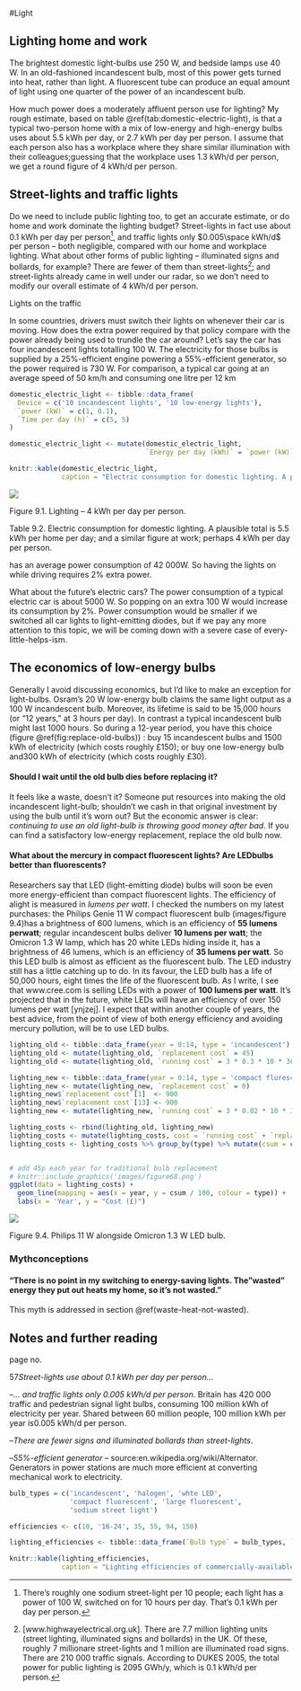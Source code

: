 #Light

Lighting home and work
----------------------

The brightest domestic light-bulbs use 250 W, and bedside lamps use 40
W. In an old-fashioned incandescent bulb, most of this power gets turned
into heat, rather than light. A fluorescent tube can produce an equal
amount of light using one quarter of the power of an incandescent bulb.

How much power does a moderately affluent person use for lighting? My rough
estimate, based on table \@ref(tab:domestic-electric-light), is that a typical
two-person home with a mix of low-energy and high-energy bulbs uses about 5.5
kWh per day, or 2.7 kWh per day per person. I assume that each person also has a
workplace where they share similar illumination with their colleagues;guessing
that the workplace uses 1.3 kWh/d per person, we get a round figure of 4 kWh/d
per person.

Street-lights and traffic lights
--------------------------------

Do we need to include public lighting too, to get an accurate estimate, or do 
home and work dominate the lighting budget? Street-lights in fact use about 0.1 
kWh per day per person^[There's roughly one sodium street-light per 10 people; 
each light has a power of 100 W, switched on for 10 hours per day. That's 0.1 
kWh per day per person.], and traffic lights only $0.005\space kWh/d$ per person
– both negligible, compared with our home and workplace lighting. What about 
other forms of public lighting – illuminated signs and bollards, for example? 
There are fewer of them than street-lights^[[www.highwayelectrical.org.uk]. 
There are 7.7 million lighting units (street lighting, illuminated signs and 
bollards) in the UK. Of these, roughly 7 millionare street-lights and 1 million 
are illuminated road signs. There are 210 000 traffic signals. According to
DUKES 2005, the total power for public lighting is 2095 GWh/y, which is 0.1
kWh/d per person.]; and street-lights already came in well under our radar, so
we don't need to modify our overall estimate of 4 kWh/d per person.

Lights on the traffic

In some countries, drivers must switch their lights on whenever their
car is moving. How does the extra power required by that policy
compare with the power already being used to trundle the car around?
Let's say the car has four incandescent lights totalling 100 W. The
electricity for those bulbs is supplied by a 25%-efficient engine
powering a 55%-efficient generator, so the power required is 730 W. For
comparison, a typical car going at an average speed of 50 km/h and
consuming one litre per 12 km

```r

domestic_electric_light <- tibble::data_frame(
  Device = c('10 incandescent lights', '10 low-energy lights'),
  `power (kW)` = c(1, 0.1),
  `Time per day (h)` = c(5, 5)
)

domestic_electric_light <- mutate(domestic_electric_light,
                                  `Energy per day (kWh)` = `power (kW)` * `Time per day (h)`)

knitr::kable(domestic_electric_light,
             caption = "Electric consumption for domestic lighting. A plausible total is 5.5 kWh per home per day; and a similar figure at work; perhaps 4 kWh per day per person.")
```

![](images/figure67.png)

Figure 9.1. Lighting – 4 kWh per day per person.

Table 9.2. Electric consumption for domestic lighting. A plausible total
is 5.5 kWh per home per day; and a similar figure at work; perhaps 4 kWh
per day per person.

has an average power consumption of 42 000W. So having the lights
on while driving requires 2% extra power.

What about the future's electric cars? The power consumption of a typical 
electric car is about 5000 W. So popping on an extra 100 W would increase its
consumption by 2%. Power consumption would be smaller if we switched all car
lights to light-emitting diodes, but if we pay any more attention to this topic,
we will be coming down with a severe case of every-little-helps-ism.

The economics of low-energy bulbs
---------------------------------

Generally I avoid discussing economics, but I'd like to make an exception for 
light-bulbs. Osram's 20 W low-energy bulb claims the same light output as a 100 
W incandescent bulb. Moreover, its lifetime is said to be 15,000 hours (or "12 
years," at 3 hours per day). In contrast a typical incandescent bulb might last 
1000 hours. So during a 12-year period, you have this choice (figure
\@ref(fig:replace-old-bulbs)) : buy 15 incandescent bulbs and 1500 kWh of
electricity (which costs roughly £150); or buy one low-energy bulb and300 kWh of
electricity (which costs roughly £30).

#### Should I wait until the old bulb dies before replacing it?

It feels like a waste, doesn't it? Someone put resources into making the old 
incandescent light-bulb; shouldn't we cash in that original investment by using 
the bulb until it's worn out? But the economic answer is clear: *continuing to 
use an old light-bulb is throwing good money after bad*. If you can find a 
satisfactory low-energy replacement, replace the old bulb now.

#### What about the mercury in compact fluorescent lights? Are LEDbulbs better than fluorescents?

Researchers say that LED (light-emitting diode) bulbs will soon be even more
energy-efficient than compact fluorescent lights. The efficiency of alight is
measured in *lumens per watt*. I checked the numbers on my latest purchases: the
Philips Genie 11 W compact fluorescent bulb (images/figure 9.4)has a brightness
of 600 lumens, which is an efficiency of **55 lumens perwatt**; regular
incandescent bulbs deliver **10 lumens per watt**; the Omicron 1.3 W lamp, which
has 20 white LEDs hiding inside it, has a brightness of 46 lumens, which is an
efficiency of **35 lumens per watt**. So this LED bulb is almost as efficient as
the fluorescent bulb. The LED industry still has a little catching up to do. In
its favour, the LED bulb has a life of 50,000 hours, eight times the life of the
fluorescent bulb. As I write, I see that www.cree.com is selling LEDs with a
power of **100 lumens per watt**. It's projected that in the future, white LEDs
will have an efficiency of over 150 lumens per watt [ynjzej]. I expect that
within another couple of years, the best advice, from the point of view of both
energy efficiency and avoiding mercury pollution, will be to use LED bulbs.

```r

lighting_old <- tibble::data_frame(year = 0:14, type = 'incandescent')
lighting_old <- mutate(lighting_old, `replacement cost` = 45)
lighting_old <- mutate(lighting_old, `running cost` = 3 * 0.3 * 10 * 365)

lighting_new <- tibble::data_frame(year = 0:14, type = 'compact flurescent')
lighting_new <- mutate(lighting_new, `replacement cost` = 0)
lighting_new$`replacement cost`[1]  <- 900
lighting_new$`replacement cost`[13] <- 900
lighting_new <- mutate(lighting_new, `running cost` = 3 * 0.02 * 10 * 365)

lighting_costs <- rbind(lighting_old, lighting_new)
lighting_costs <- mutate(lighting_costs, cost = `running cost` + `replacement cost`)
lighting_costs <- lighting_costs %>% group_by(type) %>% mutate(csum = cumsum(cost))


# add 45p each year for traditional bulb replacement
# knitr::include_graphics('images/figure68.png')
ggplot(data = lighting_costs) +
  geom_line(mapping = aes(x = year, y = csum / 100, colour = type)) +
  labs(x = 'Year', y = "Cost (£)")
```

![](images/figure69.png)

Figure 9.4. Philips 11 W alongside Omicron 1.3 W LED bulb.

### Mythconceptions

#### "There is no point in my switching to energy-saving lights. The "wasted" energy they put out heats my home, so it's not wasted."

This myth is addressed in section \@ref(waste-heat-not-wasted).

Notes and further reading
-------------------------

page no.

57*Street-lights use about 0.1 kWh per day per person...* 

–*... and traffic lights only 0.005 kWh/d per person*. Britain has 420
000 traffic and pedestrian signal light bulbs, consuming 100 million kWh
of electricity per year. Shared between 60 million people, 100 million
kWh per year is0.005 kWh/d per person.

–*There are fewer signs and illuminated bollards than
street-lights*.

–*55%-efficient generator* – source:en.wikipedia.org/wiki/Alternator.
Generators in power stations are much more efficient at converting
mechanical work to electricity.

```r
bulb_types = c('incandescent', 'halogen', 'whte LED',
               'compact fluorescent', 'large fluorescent',
               'sodium street light')

efficiencies <- c(10, '16-24', 35, 55, 94, 150)

lighting_efficiencies <- tibble::data_frame(`Bulb type` = bulb_types, `efficiency (lumens/W)` = efficiencies)

knitr::kable(lighting_efficiencies,
             caption = "Lighting efficiencies of commercially-available bulbs. In the future, white LEDs are expected to deliver 150 lumens per watt.")
```